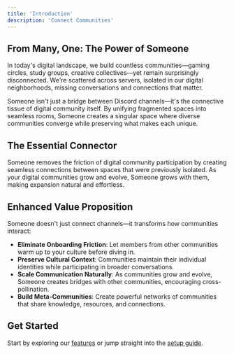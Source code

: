 ```yaml
---
title: 'Introduction'
description: 'Connect Communities'
---
```


## From Many, One: The Power of Someone

In today's digital landscape, we build countless communities—gaming circles, study groups, creative collectives—yet remain surprisingly disconnected. We're scattered across servers, isolated in our digital neighborhoods, missing conversations and connections that matter.

Someone isn't just a bridge between Discord channels—it's the connective tissue of digital community itself. By unifying fragmented spaces into seamless rooms, Someone creates a singular space where diverse communities converge while preserving what makes each unique.

## The Essential Connector

Someone removes the friction of digital community participation by creating seamless connections between spaces that were previously isolated. As your digital communities grow and evolve, Someone grows with them, making expansion natural and effortless.

## Enhanced Value Proposition

Someone doesn't just connect channels—it transforms how communities interact:

- **Eliminate Onboarding Friction**: Let members from other communities warm up to your culture before diving in.
- **Preserve Cultural Context**: Communities maintain their individual identities while participating in broader conversations.
- **Scale Communication Naturally**: As communities grow and evolve, Someone creates bridges with other communities, encouraging cross-pollination.
- **Build Meta-Communities**: Create powerful networks of communities that share knowledge, resources, and connections.

## Get Started

Start by exploring our [features](/features) or jump straight into the [setup guide](/admin/setup).
